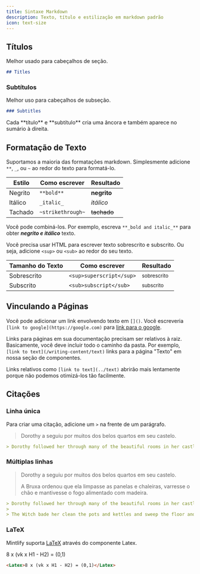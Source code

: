 ```yaml
---
title: Sintaxe Markdown
description: Texto, título e estilização em markdown padrão
icon: text-size
---
```


## Títulos

Melhor usado para cabeçalhos de seção.

```md
## Titles
```

### Subtítulos

Melhor uso para cabeçalhos de subseção.

```md
### Subtitles
```

<Tip>
  Cada **título** e **subtítulo** cria uma âncora e também aparece no sumário à direita.
</Tip>

## Formatação de Texto

Suportamos a maioria das formatações markdown. Simplesmente adicione `**`, `_`, ou `~` ao redor do texto para formatá-lo.

| Estilo  | Como escrever     | Resultado   |
| ------- | ----------------- | ----------- |
| Negrito | `**bold**`        | **negrito** |
| Itálico | `_italic_`        | *itálico*   |
| Tachado | `~strikethrough~` | ~~tachado~~ |

Você pode combiná-los. Por exemplo, escreva `**_bold and italic_**` para obter ***negrito e itálico*** texto.

Você precisa usar HTML para escrever texto sobrescrito e subscrito. Ou seja, adicione `<sup>` ou `<sub>` ao redor do seu texto.

| Tamanho do Texto | Como escrever            | Resultado              |
| ---------------- | ------------------------ | ---------------------- |
| Sobrescrito      | `<sup>superscript</sup>` | <sup>sobrescrito</sup> |
| Subscrito        | `<sub>subscript</sub>`   | <sub>subscrito</sub>   |

## Vinculando a Páginas

Você pode adicionar um link envolvendo texto em `[]()`. Você escreveria `[link to google](https://google.com)` para [link para o google](https://google.com).

Links para páginas em sua documentação precisam ser relativos à raiz. Basicamente, você deve incluir todo o caminho da pasta. Por exemplo, `[link to text](/writing-content/text)` links para a página "Texto" em nossa seção de componentes.

Links relativos como `[link to text](../text)` abrirão mais lentamente porque não podemos otimizá-los tão facilmente.

## Citações

### Linha única

Para criar uma citação, adicione um `>` na frente de um parágrafo.

> Dorothy a seguiu por muitos dos belos quartos em seu castelo.

```md
> Dorothy followed her through many of the beautiful rooms in her castle.
```

### Múltiplas linhas

> Dorothy a seguiu por muitos dos belos quartos em seu castelo.
>
> A Bruxa ordenou que ela limpasse as panelas e chaleiras, varresse o chão e mantivesse o fogo alimentado com madeira.

```md
> Dorothy followed her through many of the beautiful rooms in her castle.
>
> The Witch bade her clean the pots and kettles and sweep the floor and keep the fire fed with wood.
```

### LaTeX

Mintlify suporta [LaTeX](https://www.latex-project.org) através do componente Latex.

<Latex>8 x (vk x H1 - H2) = (0,1)</Latex>

```md
<Latex>8 x (vk x H1 - H2) = (0,1)</Latex>
```
